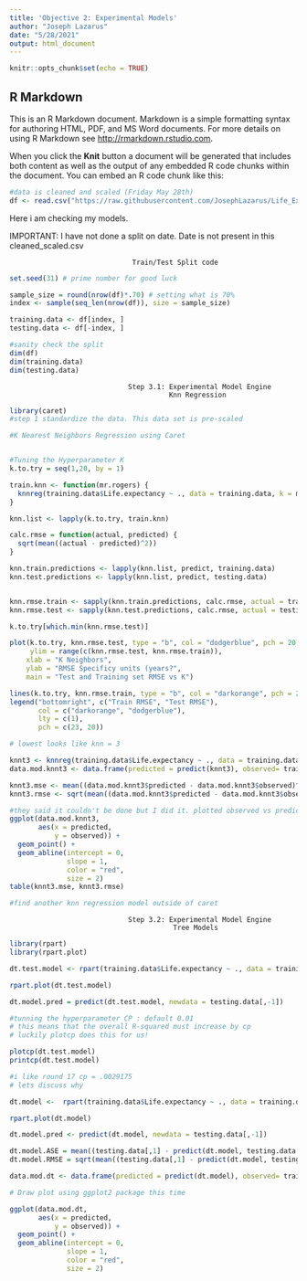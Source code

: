 ```yaml
---
title: 'Objective 2: Experimental Models'
author: "Joseph Lazarus"
date: "5/28/2021"
output: html_document
---
```


```r
knitr::opts_chunk$set(echo = TRUE)
```

## R Markdown

This is an R Markdown document. Markdown is a simple formatting syntax for authoring HTML, PDF, and MS Word documents. For more details on using R Markdown see <http://rmarkdown.rstudio.com>.

When you click the **Knit** button a document will be generated that includes both content as well as the output of any embedded R code chunks within the document. You can embed an R code chunk like this:

```r
#data is cleaned and scaled (Friday May 28th)
df <- read.csv("https://raw.githubusercontent.com/JosephLazarus/Life_Expectancy/main/Data_Folder/clean_scaled.csv", header = TRUE, fileEncoding="UTF-8-BOM")
```

Here i am checking my models.

IMPORTANT:  I have not done a split on date. Date is not present in this cleaned_scaled.csv


~~~~~~~~~~~~~~~~~~~~~~~~~~~~~~~~~~~~~~~~~~~~~~~~~~~~~~~~~~~~~~~~~~~~~~~~~~~~~~~ 
                              Train/Test Split code
~~~~~~~~~~~~~~~~~~~~~~~~~~~~~~~~~~~~~~~~~~~~~~~~~~~~~~~~~~~~~~~~~~~~~~~~~~~~~~~

```r

set.seed(31) # prime number for good luck

sample_size = round(nrow(df)*.70) # setting what is 70%
index <- sample(seq_len(nrow(df)), size = sample_size)

training.data <- df[index, ]
testing.data <- df[-index, ]

#sanity check the split
dim(df)
dim(training.data)
dim(testing.data)


```

~~~~~~~~~~~~~~~~~~~~~~~~~~~~~~~~~~~~~~~~~~~~~~~~~~~~~~~~~~~~~~~~~~~~~~~~~~~~~~~
                             Step 3.1: Experimental Model Engine
                                       Knn Regression
~~~~~~~~~~~~~~~~~~~~~~~~~~~~~~~~~~~~~~~~~~~~~~~~~~~~~~~~~~~~~~~~~~~~~~~~~~~~~~~
```r
library(caret)
#step 1 standardize the data. This data set is pre-scaled

#K Nearest Neighbors Regression using Caret


#Tuning the Hyperparameter K
k.to.try = seq(1,20, by = 1)

train.knn <- function(mr.rogers) {
  knnreg(training.data$Life.expectancy ~ ., data = training.data, k = mr.rogers)
}

knn.list <- lapply(k.to.try, train.knn)

calc.rmse = function(actual, predicted) {
  sqrt(mean((actual - predicted)^2))
}

knn.train.predictions <- lapply(knn.list, predict, training.data)
knn.test.predictions <- lapply(knn.list, predict, testing.data)


knn.rmse.train <- sapply(knn.train.predictions, calc.rmse, actual = training.data$Life.expectancy)
knn.rmse.test <- sapply(knn.test.predictions, calc.rmse, actual = testing.data$Life.expectancy)

k.to.try[which.min(knn.rmse.test)]

plot(k.to.try, knn.rmse.test, type = "b", col = "dodgerblue", pch = 20, 
     ylim = range(c(knn.rmse.test, knn.rmse.train)), 
    xlab = "K Neighbors",
    ylab = "RMSE Specificy units (years?",
    main = "Test and Training set RMSE vs K")

lines(k.to.try, knn.rmse.train, type = "b", col = "darkorange", pch = 23)
legend("bottomright", c("Train RMSE", "Test RMSE"), 
       col = c("darkorange", "dodgerblue"),
       lty = c(1), 
       pch = c(23, 20))

# lowest looks like knn = 3

knnt3 <- knnreg(training.data$Life.expectancy ~ ., data = training.data, k=3)
data.mod.knnt3 <- data.frame(predicted = predict(knnt3), observed= training.data$Life.expectancy)

knnt3.mse <- mean((data.mod.knnt3$predicted - data.mod.knnt3$observed)^2)
knnt3.rmse <- sqrt(mean((data.mod.knnt3$predicted - data.mod.knnt3$observed)^2))

#they said it couldn't be done but I did it. plotted observed vs predicted with caret package. 
ggplot(data.mod.knnt3,                                     
       aes(x = predicted,
           y = observed)) +
  geom_point() +
  geom_abline(intercept = 0,
              slope = 1,
              color = "red",
              size = 2)
table(knnt3.mse, knnt3.rmse)

#find another knn regression model outside of caret

```

~~~~~~~~~~~~~~~~~~~~~~~~~~~~~~~~~~~~~~~~~~~~~~~~~~~~~~~~~~~~~~~~~~~~~~~~~~~~~~~
                             Step 3.2: Experimental Model Engine
                                        Tree Models
~~~~~~~~~~~~~~~~~~~~~~~~~~~~~~~~~~~~~~~~~~~~~~~~~~~~~~~~~~~~~~~~~~~~~~~~~~~~~~~

```r
library(rpart)
library(rpart.plot)

dt.test.model <- rpart(training.data$Life.expectancy ~ ., data = training.data, method = 'anova', cp = .001)

rpart.plot(dt.test.model)

dt.model.pred = predict(dt.test.model, newdata = testing.data[,-1])

#tunning the hyperparameter CP : default 0.01
# this means that the overall R-squared must increase by cp
# luckily plotcp does this for us!

plotcp(dt.test.model)
printcp(dt.test.model)

#i like round 17 cp = .0029175
# lets discuss why

dt.model <-  rpart(training.data$Life.expectancy ~ ., data = training.data, method = 'anova', cp = 0.0029175)

rpart.plot(dt.model)

dt.model.pred <- predict(dt.model, newdata = testing.data[,-1])

dt.model.ASE = mean((testing.data[,1] - predict(dt.model, testing.data[,-1]))^2)
dt.model.RMSE = sqrt(mean((testing.data[,1] - predict(dt.model, testing.data[,-1]))^2))

data.mod.dt <- data.frame(predicted = predict(dt.model), observed= training.data$Life.expectancy)

# Draw plot using ggplot2 package this time

ggplot(data.mod.dt,                                     
       aes(x = predicted,
           y = observed)) +
  geom_point() +
  geom_abline(intercept = 0,
              slope = 1,
              color = "red",
              size = 2)


```